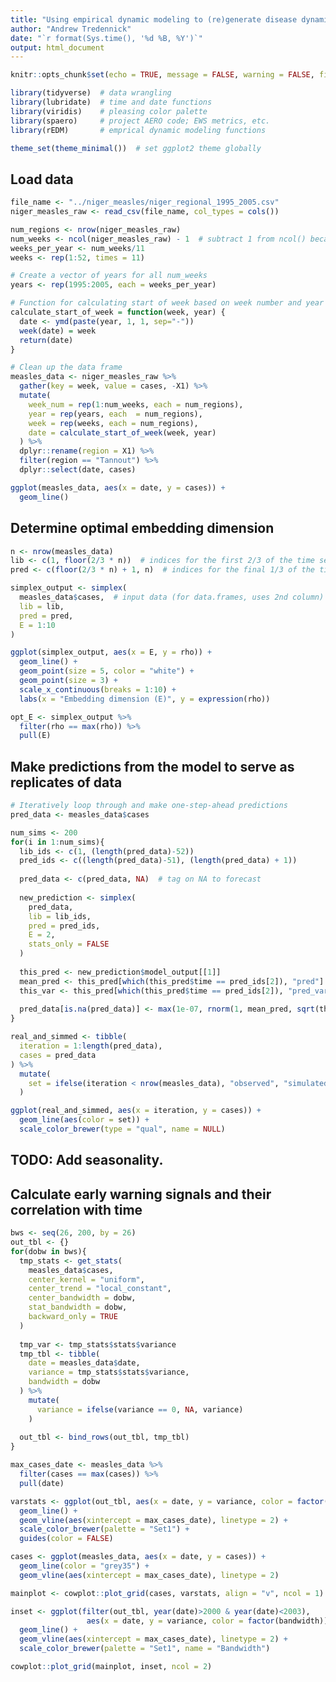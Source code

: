 ```yaml
---
title: "Using empirical dynamic modeling to (re)generate disease dynamics for testing early warning signals"
author: "Andrew Tredennick"
date: "`r format(Sys.time(), '%d %B, %Y')`"
output: html_document
---
```


```r
knitr::opts_chunk$set(echo = TRUE, message = FALSE, warning = FALSE, fig.height = 4)

library(tidyverse)  # data wrangling
library(lubridate)  # time and date functions
library(viridis)    # pleasing color palette
library(spaero)     # project AERO code; EWS metrics, etc.
library(rEDM)       # emprical dynamic modeling functions

theme_set(theme_minimal())  # set ggplot2 theme globally
```

## Load data
```r
file_name <- "../niger_measles/niger_regional_1995_2005.csv"
niger_measles_raw <- read_csv(file_name, col_types = cols())

num_regions <- nrow(niger_measles_raw)
num_weeks <- ncol(niger_measles_raw) - 1  # subtract 1 from ncol() because first column are regions
weeks_per_year <- num_weeks/11
weeks <- rep(1:52, times = 11)

# Create a vector of years for all num_weeks
years <- rep(1995:2005, each = weeks_per_year)

# Function for calculating start of week based on week number and year
calculate_start_of_week = function(week, year) {
  date <- ymd(paste(year, 1, 1, sep="-"))
  week(date) = week
  return(date)
}

# Clean up the data frame
measles_data <- niger_measles_raw %>%
  gather(key = week, value = cases, -X1) %>%
  mutate(
    week_num = rep(1:num_weeks, each = num_regions),
    year = rep(years, each  = num_regions),
    week = rep(weeks, each = num_regions),
    date = calculate_start_of_week(week, year)
  ) %>%
  dplyr::rename(region = X1) %>%
  filter(region == "Tannout") %>%
  dplyr::select(date, cases)

ggplot(measles_data, aes(x = date, y = cases)) +
  geom_line()
```

## Determine optimal embedding dimension
```r
n <- nrow(measles_data)
lib <- c(1, floor(2/3 * n))  # indices for the first 2/3 of the time series
pred <- c(floor(2/3 * n) + 1, n)  # indices for the final 1/3 of the time series

simplex_output <- simplex(
  measles_data$cases,  # input data (for data.frames, uses 2nd column)
  lib = lib, 
  pred = pred,  
  E = 1:10 
)

ggplot(simplex_output, aes(x = E, y = rho)) +
  geom_line() +
  geom_point(size = 5, color = "white") +
  geom_point(size = 3) +
  scale_x_continuous(breaks = 1:10) +
  labs(x = "Embedding dimension (E)", y = expression(rho))

opt_E <- simplex_output %>%
  filter(rho == max(rho)) %>%
  pull(E)
```



## Make predictions from the model to serve as replicates of data
```r
# Iteratively loop through and make one-step-ahead predictions
pred_data <- measles_data$cases

num_sims <- 200
for(i in 1:num_sims){
  lib_ids <- c(1, (length(pred_data)-52))
  pred_ids <- c((length(pred_data)-51), (length(pred_data) + 1))
  
  pred_data <- c(pred_data, NA)  # tag on NA to forecast
  
  new_prediction <- simplex(
    pred_data,
    lib = lib_ids,
    pred = pred_ids,
    E = 2,
    stats_only = FALSE
  )
  
  this_pred <- new_prediction$model_output[[1]]
  mean_pred <- this_pred[which(this_pred$time == pred_ids[2]), "pred"]
  this_var <- this_pred[which(this_pred$time == pred_ids[2]), "pred_var"]
  
  pred_data[is.na(pred_data)] <- max(1e-07, rnorm(1, mean_pred, sqrt(this_var)))
}

real_and_simmed <- tibble(
  iteration = 1:length(pred_data),
  cases = pred_data
) %>%
  mutate(
    set = ifelse(iteration < nrow(measles_data), "observed", "simulated")
  )

ggplot(real_and_simmed, aes(x = iteration, y = cases)) +
  geom_line(aes(color = set)) +
  scale_color_brewer(type = "qual", name = NULL)
```

## TODO: Add seasonality.

## Calculate early warning signals and their correlation with time
```r
bws <- seq(26, 200, by = 26)
out_tbl <- {}
for(dobw in bws){
  tmp_stats <- get_stats(
    measles_data$cases, 
    center_kernel = "uniform",
    center_trend = "local_constant", 
    center_bandwidth = dobw,
    stat_bandwidth = dobw,
    backward_only = TRUE
  )
  
  tmp_var <- tmp_stats$stats$variance
  tmp_tbl <- tibble(
    date = measles_data$date,
    variance = tmp_stats$stats$variance,
    bandwidth = dobw
  ) %>%
    mutate(
      variance = ifelse(variance == 0, NA, variance)
    )
  
  out_tbl <- bind_rows(out_tbl, tmp_tbl)
}

max_cases_date <- measles_data %>%
  filter(cases == max(cases)) %>%
  pull(date)

varstats <- ggplot(out_tbl, aes(x = date, y = variance, color = factor(bandwidth))) +
  geom_line() +
  geom_vline(aes(xintercept = max_cases_date), linetype = 2) +
  scale_color_brewer(palette = "Set1") +
  guides(color = FALSE)

cases <- ggplot(measles_data, aes(x = date, y = cases)) +
  geom_line(color = "grey35") +
  geom_vline(aes(xintercept = max_cases_date), linetype = 2)

mainplot <- cowplot::plot_grid(cases, varstats, align = "v", ncol = 1)

inset <- ggplot(filter(out_tbl, year(date)>2000 & year(date)<2003),
                 aes(x = date, y = variance, color = factor(bandwidth))) +
  geom_line() +
  geom_vline(aes(xintercept = max_cases_date), linetype = 2) +
  scale_color_brewer(palette = "Set1", name = "Bandwidth")

cowplot::plot_grid(mainplot, inset, ncol = 2)

```
